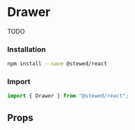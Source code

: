 
# Drawer

TODO

### Installation

```bash
npm install --save @stewed/react
```

### Import

```js
import { Drawer } from "@stewed/react";
```

<Meta of={DrawerStories} />

<Stories />

## Props

<ArgTypes of={DrawerStories} />

